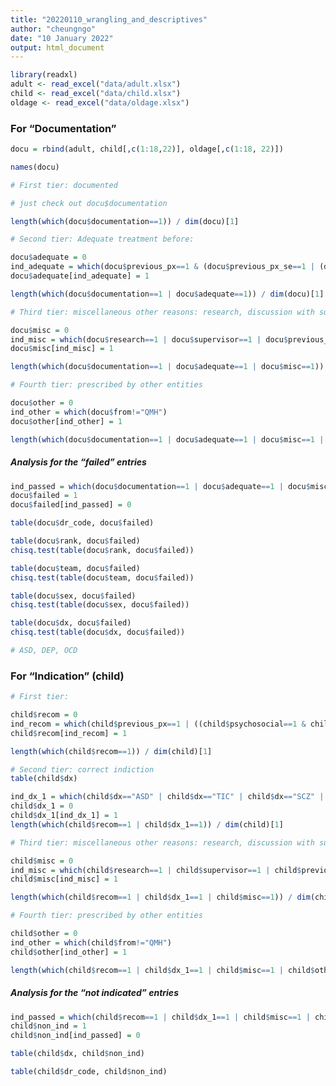 ```yaml
---
title: "20220110_wrangling_and_descriptives"
author: "cheungngo"
date: "10 January 2022"
output: html_document
---
```


```r
library(readxl)
adult <- read_excel("data/adult.xlsx")
child <- read_excel("data/child.xlsx")
oldage <- read_excel("data/oldage.xlsx")
```

### For "Documentation"

```r
docu = rbind(adult, child[,c(1:18,22)], oldage[,c(1:18, 22)])
```

```r
names(docu)
```

```r
# First tier: documented

# just check out docu$documentation
```

```r
length(which(docu$documentation==1)) / dim(docu)[1]
```

```r
# Second tier: Adequate treatment before:

docu$adequate = 0
ind_adequate = which(docu$previous_px==1 & (docu$previous_px_se==1 | (docu$previous_px_mineffdose==1 & docu$previous_px_dur)))
docu$adequate[ind_adequate] = 1
```

```r
length(which(docu$documentation==1 | docu$adequate==1)) / dim(docu)[1]
```

```r
# Third tier: miscellaneous other reasons: research, discussion with supervisor, previously treated with patent drugs

docu$misc = 0
ind_misc = which(docu$research==1 | docu$supervisor==1 | docu$previous_px_exp==1)
docu$misc[ind_misc] = 1
```

```r
length(which(docu$documentation==1 | docu$adequate==1 | docu$misc==1)) / dim(docu)[1]
```

```r
# Fourth tier: prescribed by other entities

docu$other = 0
ind_other = which(docu$from!="QMH")
docu$other[ind_other] = 1
```

```r
length(which(docu$documentation==1 | docu$adequate==1 | docu$misc==1 | docu$other==1)) / dim(docu)[1]
```

##### Analysis for the "failed" entries

```r
ind_passed = which(docu$documentation==1 | docu$adequate==1 | docu$misc==1 | docu$other==1)
docu$failed = 1
docu$failed[ind_passed] = 0
```

```r
table(docu$dr_code, docu$failed)
```

```r
table(docu$rank, docu$failed)
chisq.test(table(docu$rank, docu$failed))
```

```r
table(docu$team, docu$failed)
chisq.test(table(docu$team, docu$failed))
```

```r
table(docu$sex, docu$failed)
chisq.test(table(docu$sex, docu$failed))
```

```r
table(docu$dx, docu$failed)
chisq.test(table(docu$dx, docu$failed))

# ASD, DEP, OCD
```

### For "Indication" (child)

```r
# First tier: 

child$recom = 0
ind_recom = which(child$previous_px==1 | ((child$psychosocial==1 & child$target_ss==1 & child$contraindication==1) & (child$previous_px==0)))
child$recom[ind_recom] = 1
```

```r
length(which(child$recom==1)) / dim(child)[1]
```

```r
# Second tier: correct indiction
table(child$dx)
```

```r
ind_dx_1 = which(child$dx=="ASD" | child$dx=="TIC" | child$dx=="SCZ" | child$dx=="BAD")
child$dx_1 = 0
child$dx_1[ind_dx_1] = 1
length(which(child$recom==1 | child$dx_1==1)) / dim(child)[1]
```

```r
# Third tier: miscellaneous other reasons: research, discussion with supervisor, previously treated with antipsychotics

child$misc = 0
ind_misc = which(child$research==1 | child$supervisor==1 | child$previous_px==1)
child$misc[ind_misc] = 1
```

```r
length(which(child$recom==1 | child$dx_1==1 | child$misc==1)) / dim(child)[1]
```

```r
# Fourth tier: prescribed by other entities

child$other = 0
ind_other = which(child$from!="QMH")
child$other[ind_other] = 1
```

```r
length(which(child$recom==1 | child$dx_1==1 | child$misc==1 | child$other==1)) / dim(child)[1]
```

##### Analysis for the "not indicated" entries

```r
ind_passed = which(child$recom==1 | child$dx_1==1 | child$misc==1 | child$other==1)
child$non_ind = 1
child$non_ind[ind_passed] = 0
```

```r
table(child$dx, child$non_ind)
```

```r
table(child$dr_code, child$non_ind)
```

